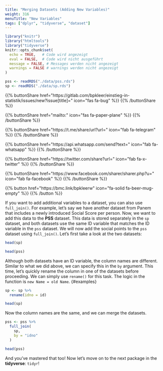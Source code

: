 ```yaml
---
title: "Merging Datasets (Adding New Variables)"
weight: 316    
menuTitle: "New Variables"
tags: ["dplyr", "tidyverse", "dataset"]  
---
```


```r
library("knitr")
library("htmltools")
library("tidyverse")
knitr::opts_chunk$set(
  echo = TRUE,   # Code wird angezeigt
  eval = FALSE,  # Code wird nicht ausgeführt
  message = FALSE, # Messages werden nicht angezeigt
  warnings = FALSE # warnings werden nicht angezeigt
)

pss <- readRDS("./data/pss.rds")
sp <- readRDS("./data/sp.rds")
```

{{% buttonShare href=\"https\:\/\/gitlab.com\/bpkleer\/einstieg-in-statistik\/issues\/new?issue[title]=\" icon=\"fas fa-bug\" %}} {{% /buttonShare %}} 

{{% buttonShare href=\"mailto\:\" icon=\"fas fa-paper-plane\" %}} {{% /buttonShare %}}

{{% buttonShare href=\"https\:\/\/t.me\/share\/url?url=\" icon=\"fab fa-telegram\" %}} {{% /buttonShare %}}

{{% buttonShare href=\"https\:\/\/api.whatsapp.com\/send?text=\" icon=\"fab fa-whatsapp\" %}} {{% /buttonShare %}}

{{% buttonShare href=\"https\:\/\/twitter.com\/share?url=\" icon=\"fab fa-x-twitter\" %}} {{% /buttonShare %}}

{{% buttonShare href=\"https\:\/\/www.facebook.com\/sharer\/sharer.php?u=\" icon=\"fab fa-facebook\" %}} {{% /buttonShare %}}

{{% button href=\"https\:\/\/bmc.link\/bpkleerw\" icon=\"fa-solid fa-beer-mug-empty\" %}} {{% /button %}}

If you want to add additional variables to a dataset, you can also use `full_join()`. For example, let's say we have another dataset from Panem that includes a newly introduced Social Score per person. Now, we want to add this data to the **PSS** dataset. This data is stored separately in the `sp` dataset, and both datasets use the same ID variable that matches the ID variable in the `pss` dataset. We will now add the social points to the `pss` dataset using `full_join()`. Let's first take a look at the two datasets:

```r
head(sp)

head(pss)
```

Although both datasets have an ID variable, the column names are different. Similar to what we did above, we can specify this in the `by` argument. This time, let's quickly rename the column in one of the datasets before proceeding. We can simply use `rename()` for this task. The logic in the function is `new Name = old Name`.  {#examples}

``` r
sp <- sp %>% 
  rename(idno = id)

head(sp)
```

Now the column names are the same, and we can merge the datasets.

```r
pss <- pss %>% 
  full_join(
    sp, 
    by = "idno"
  )

head(pss)
```

And you've mastered that too! Now let's move on to the next package in the **tidyverse**: `tidyr`!

